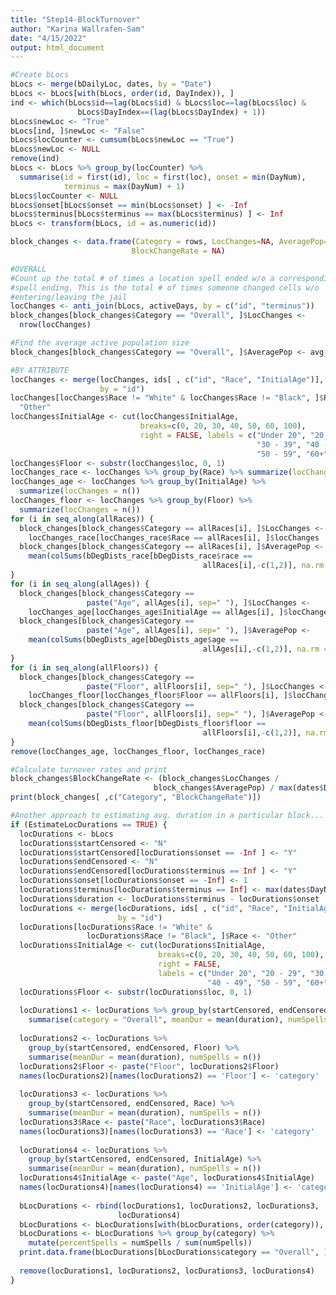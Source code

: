```yaml
---
title: "Step14-BlockTurnover"
author: "Karina Wallrafen-Sam"
date: "4/15/2022"
output: html_document
---
```


```r
#Create bLocs
bLocs <- merge(bDailyLoc, dates, by = "Date")
bLocs <- bLocs[with(bLocs, order(id, DayIndex)), ]
ind <- which(bLocs$id==lag(bLocs$id) & bLocs$loc==lag(bLocs$loc) &
               bLocs$DayIndex==(lag(bLocs$DayIndex) + 1))
bLocs$newLoc <- "True"
bLocs[ind, ]$newLoc <- "False"
bLocs$locCounter <- cumsum(bLocs$newLoc == "True")
bLocs$newLoc <- NULL
remove(ind)
bLocs <- bLocs %>% group_by(locCounter) %>%
  summarise(id = first(id), loc = first(loc), onset = min(DayNum),
            terminus = max(DayNum) + 1)
bLocs$locCounter <- NULL
bLocs$onset[bLocs$onset == min(bLocs$onset) ] <- -Inf
bLocs$terminus[bLocs$terminus == max(bLocs$terminus) ] <- Inf
bLocs <- transform(bLocs, id = as.numeric(id))

block_changes <- data.frame(Category = rows, LocChanges=NA, AveragePop=NA, 
                           BlockChangeRate = NA)

#OVERALL
#Count up the total # of times a location spell ended w/o a corresponding active 
#spell ending. This is the total # of times someone changed cells w/o 
#entering/leaving the jail
locChanges <- anti_join(bLocs, activeDays, by = c("id", "terminus"))
block_changes[block_changes$Category == "Overall", ]$LocChanges <- 
  nrow(locChanges)

#Find the average active population size
block_changes[block_changes$Category == "Overall", ]$AveragePop <- avg_pop

#BY ATTRIBUTE
locChanges <- merge(locChanges, ids[ , c("id", "Race", "InitialAge")], 
                    by = "id")
locChanges[locChanges$Race != "White" & locChanges$Race != "Black", ]$Race <- 
  "Other"
locChanges$InitialAge <- cut(locChanges$InitialAge, 
                             breaks=c(0, 20, 30, 40, 50, 60, 100), 
                             right = FALSE, labels = c("Under 20", "20 - 29", 
                                                       "30 - 39", "40 - 49", 
                                                       "50 - 59", "60+"))
locChanges$Floor <- substr(locChanges$loc, 0, 1)
locChanges_race <- locChanges %>% group_by(Race) %>% summarize(locChanges = n())
locChanges_age <- locChanges %>% group_by(InitialAge) %>% 
  summarize(locChanges = n())
locChanges_floor <- locChanges %>% group_by(Floor) %>% 
  summarize(locChanges = n())
for (i in seq_along(allRaces)) {
  block_changes[block_changes$Category == allRaces[i], ]$LocChanges <- 
    locChanges_race[locChanges_race$Race == allRaces[i], ]$locChanges
  block_changes[block_changes$Category == allRaces[i], ]$AveragePop <- 
    mean(colSums(bDegDists_race[bDegDists_race$race == 
                                           allRaces[i],-c(1,2)], na.rm = TRUE))
}
for (i in seq_along(allAges)) {
  block_changes[block_changes$Category == 
                 paste("Age", allAges[i], sep=" "), ]$LocChanges <- 
    locChanges_age[locChanges_age$InitialAge == allAges[i], ]$locChanges
  block_changes[block_changes$Category == 
                 paste("Age", allAges[i], sep=" "), ]$AveragePop <- 
    mean(colSums(bDegDists_age[bDegDists_age$age == 
                                           allAges[i],-c(1,2)], na.rm = TRUE))
}
for (i in seq_along(allFloors)) {
  block_changes[block_changes$Category == 
                 paste("Floor", allFloors[i], sep=" "), ]$LocChanges <- 
    locChanges_floor[locChanges_floor$Floor == allFloors[i], ]$locChanges
  block_changes[block_changes$Category == 
                 paste("Floor", allFloors[i], sep=" "), ]$AveragePop <- 
    mean(colSums(bDegDists_floor[bDegDists_floor$floor == 
                                           allFloors[i],-c(1,2)], na.rm = TRUE))
}
remove(locChanges_age, locChanges_floor, locChanges_race)

#Calculate turnover rates and print
block_changes$BlockChangeRate <- (block_changes$LocChanges / 
                                block_changes$AveragePop) / max(dates$DayNum) 
print(block_changes[ ,c("Category", "BlockChangeRate")])

#Another approach to estimating avg. duration in a particular block...
if (EstimateLocDurations == TRUE) {
  locDurations <- bLocs
  locDurations$startCensored <- "N"
  locDurations$startCensored[locDurations$onset == -Inf ] <- "Y"
  locDurations$endCensored <- "N"
  locDurations$endCensored[locDurations$terminus == Inf ] <- "Y"
  locDurations$onset[locDurations$onset == -Inf] <- 1
  locDurations$terminus[locDurations$terminus == Inf] <- max(dates$DayNum) + 1
  locDurations$duration <- locDurations$terminus - locDurations$onset
  locDurations <- merge(locDurations, ids[ , c("id", "Race", "InitialAge")], 
                        by = "id")
  locDurations[locDurations$Race != "White" & 
                 locDurations$Race != "Black", ]$Race <- "Other"
  locDurations$InitialAge <- cut(locDurations$InitialAge, 
                                 breaks=c(0, 20, 30, 40, 50, 60, 100), 
                                 right = FALSE, 
                                 labels = c("Under 20", "20 - 29", "30 - 39", 
                                            "40 - 49", "50 - 59", "60+"))
  locDurations$Floor <- substr(locDurations$loc, 0, 1)
  
  locDurations1 <- locDurations %>% group_by(startCensored, endCensored) %>% 
    summarise(category = "Overall", meanDur = mean(duration), numSpells = n())
  
  locDurations2 <- locDurations %>% 
    group_by(startCensored, endCensored, Floor) %>% 
    summarise(meanDur = mean(duration), numSpells = n())
  locDurations2$Floor <- paste("Floor", locDurations2$Floor)
  names(locDurations2)[names(locDurations2) == 'Floor'] <- 'category'
  
  locDurations3 <- locDurations %>% 
    group_by(startCensored, endCensored, Race) %>% 
    summarise(meanDur = mean(duration), numSpells = n())
  locDurations3$Race <- paste("Race", locDurations3$Race)
  names(locDurations3)[names(locDurations3) == 'Race'] <- 'category'
  
  locDurations4 <- locDurations %>% 
    group_by(startCensored, endCensored, InitialAge) %>% 
    summarise(meanDur = mean(duration), numSpells = n())
  locDurations4$InitialAge <- paste("Age", locDurations4$InitialAge)
  names(locDurations4)[names(locDurations4) == 'InitialAge'] <- 'category'
  
  bLocDurations <- rbind(locDurations1, locDurations2, locDurations3, 
                        locDurations4)
  bLocDurations <- bLocDurations[with(bLocDurations, order(category)), ]
  bLocDurations <- bLocDurations %>% group_by(category) %>%
    mutate(percentSpells = numSpells / sum(numSpells)) 
  print.data.frame(bLocDurations[bLocDurations$category == "Overall", ])
  
  remove(locDurations1, locDurations2, locDurations3, locDurations4)
}
```
